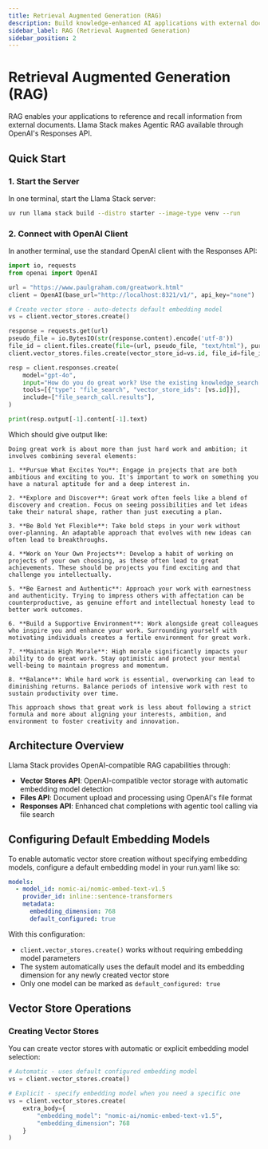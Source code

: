 ```yaml
---
title: Retrieval Augmented Generation (RAG)
description: Build knowledge-enhanced AI applications with external document retrieval
sidebar_label: RAG (Retrieval Augmented Generation)
sidebar_position: 2
---
```



# Retrieval Augmented Generation (RAG)


RAG enables your applications to reference and recall information from external documents. Llama Stack makes Agentic RAG available through OpenAI's Responses API.

## Quick Start

### 1. Start the Server

In one terminal, start the Llama Stack server:

```bash
uv run llama stack build --distro starter --image-type venv --run
```

### 2. Connect with OpenAI Client

In another terminal, use the standard OpenAI client with the Responses API:

```python
import io, requests
from openai import OpenAI

url = "https://www.paulgraham.com/greatwork.html"
client = OpenAI(base_url="http://localhost:8321/v1/", api_key="none")

# Create vector store - auto-detects default embedding model
vs = client.vector_stores.create()

response = requests.get(url)
pseudo_file = io.BytesIO(str(response.content).encode('utf-8'))
file_id = client.files.create(file=(url, pseudo_file, "text/html"), purpose="assistants").id
client.vector_stores.files.create(vector_store_id=vs.id, file_id=file_id)

resp = client.responses.create(
    model="gpt-4o",
    input="How do you do great work? Use the existing knowledge_search tool.",
    tools=[{"type": "file_search", "vector_store_ids": [vs.id]}],
    include=["file_search_call.results"],
)

print(resp.output[-1].content[-1].text)
```
Which should give output like:
```
Doing great work is about more than just hard work and ambition; it involves combining several elements:

1. **Pursue What Excites You**: Engage in projects that are both ambitious and exciting to you. It's important to work on something you have a natural aptitude for and a deep interest in.

2. **Explore and Discover**: Great work often feels like a blend of discovery and creation. Focus on seeing possibilities and let ideas take their natural shape, rather than just executing a plan.

3. **Be Bold Yet Flexible**: Take bold steps in your work without over-planning. An adaptable approach that evolves with new ideas can often lead to breakthroughs.

4. **Work on Your Own Projects**: Develop a habit of working on projects of your own choosing, as these often lead to great achievements. These should be projects you find exciting and that challenge you intellectually.

5. **Be Earnest and Authentic**: Approach your work with earnestness and authenticity. Trying to impress others with affectation can be counterproductive, as genuine effort and intellectual honesty lead to better work outcomes.

6. **Build a Supportive Environment**: Work alongside great colleagues who inspire you and enhance your work. Surrounding yourself with motivating individuals creates a fertile environment for great work.

7. **Maintain High Morale**: High morale significantly impacts your ability to do great work. Stay optimistic and protect your mental well-being to maintain progress and momentum.

8. **Balance**: While hard work is essential, overworking can lead to diminishing returns. Balance periods of intensive work with rest to sustain productivity over time.

This approach shows that great work is less about following a strict formula and more about aligning your interests, ambition, and environment to foster creativity and innovation.
```

## Architecture Overview

Llama Stack provides OpenAI-compatible RAG capabilities through:

- **Vector Stores API**: OpenAI-compatible vector storage with automatic embedding model detection
- **Files API**: Document upload and processing using OpenAI's file format
- **Responses API**: Enhanced chat completions with agentic tool calling via file search

## Configuring Default Embedding Models

To enable automatic vector store creation without specifying embedding models, configure a default embedding model in your run.yaml like so:

```yaml
models:
  - model_id: nomic-ai/nomic-embed-text-v1.5
    provider_id: inline::sentence-transformers
    metadata:
      embedding_dimension: 768
      default_configured: true
```

With this configuration:
- `client.vector_stores.create()` works without requiring embedding model parameters
- The system automatically uses the default model and its embedding dimension for any newly created vector store
- Only one model can be marked as `default_configured: true`

## Vector Store Operations

### Creating Vector Stores

You can create vector stores with automatic or explicit embedding model selection:

```python
# Automatic - uses default configured embedding model
vs = client.vector_stores.create()

# Explicit - specify embedding model when you need a specific one
vs = client.vector_stores.create(
    extra_body={
        "embedding_model": "nomic-ai/nomic-embed-text-v1.5",
        "embedding_dimension": 768
    }
)
```
